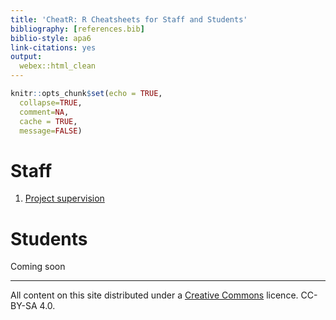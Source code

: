 ```yaml
---
title: 'CheatR: R Cheatsheets for Staff and Students'
bibliography: [references.bib]
biblio-style: apa6
link-citations: yes
output:
  webex::html_clean
---
```



```r
knitr::opts_chunk$set(echo = TRUE,
  collapse=TRUE,
  comment=NA,
  cache = TRUE,
  message=FALSE)
```




# Staff

1. [Project supervision](staff-project-students-cheatsheet.html)


# Students

Coming soon


------------


All content on this site distributed under a [Creative Commons](https://creativecommons.org/)
licence. CC-BY-SA 4.0.
